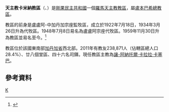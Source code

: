 {{Infobox Roman Catholic diocese
|Roman Catholic Diocese of = 天主教卡米納教區
|Latin name of diocese = Dioecesis Kaminaënsis
|image =
|caption =
|location = [[剛果民主共和國|剛果民主共和國]]
|territory =
|population = 238,871

|rite = 拉丁禮
|patron =
|province = 盧本巴希

|established = 1959年
|cathedral =
|co-cathedral =
|leadership = 主教
|website =
|教宗 =
|metropolitan =
|ordinary =讓-阿納托爾·卡拉拉·卡塞巴
|coadjutor bishop =
|auxiliary =
}}

'''天主教卡米納教區'''（{{lang-la|Dioecesis Kaminaënsis}}、{{lang-fr|Diocèse de Kamina}}）是[[剛果民主共和國|剛果民主共和國]]一個[[羅馬天主教|羅馬天主教]][[教區|教區]]，屬[[天主教盧本巴希總教區|盧本巴希總教區]]。

教區的前身是盧盧阿-中加丹加宗座監牧區，成立於1922年7月18日，1934年3月26日升為代牧區。1948年7月8日易名為盧盧阿宗座代牧區。1959年11月30日升為教區並易名至今。<ref>{{cite journal
|journal=[[宗座公報|宗座公報]]
|publisher=梵蒂岡出版社
|date=1960年
|volume=52
|title=''Cum parvulum''
|page=372
|url=http://www.vatican.va/archive/aas/documents/AAS%2052%20%5B1960%5D%20-%20ocr.pdf
|access-date=2014-01-08
|archive-date=2016-04-09
|archive-url=https://web.archive.org/web/20160409030818/http://www.vatican.va/archive/aas/documents/AAS%2052%20%5B1960%5D%20-%20ocr.pdf
|dead-url=no
}}</ref>

教區位於該國東南部[[加丹加省|加丹加省]]西北部。2011年有教友238,871人（佔轄區總人口28.4%）、廿八個堂區、四十六名司鐸。現任教區主教為[[讓-阿納托爾·卡拉拉·卡塞巴|讓-阿納托爾·卡拉拉·卡塞巴]]。

==參考資料==
{{reflist}}
{{剛果民主共和國天主教教區}}
[[Category:剛果民主共和國天主教教區|K]]